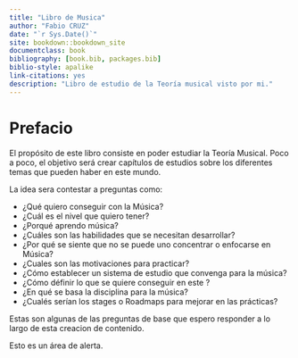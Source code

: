 ```yaml
--- 
title: "Libro de Musica"
author: "Fabio CRUZ"
date: "`r Sys.Date()`"
site: bookdown::bookdown_site
documentclass: book
bibliography: [book.bib, packages.bib]
biblio-style: apalike
link-citations: yes
description: "Libro de estudio de la Teoría musical visto por mi."
---
```


# Prefacio

El propósito de este libro consiste en poder estudiar la Teoría Musical.
Poco a poco, el objetivo será crear capítulos de estudios sobre los diferentes temas que pueden haber en este mundo.

La idea sera contestar a preguntas como:

- ¿Qué quiero conseguir con la Música?
- ¿Cuál es el nivel que quiero tener?
- ¿Porqué aprendo música?
- ¿Cuáles son las habilidades que se necesitan desarrollar?
- ¿Por qué se siente que no se puede uno concentrar o enfocarse en Música?
- ¿Cuales son las motivaciones para practicar?
- ¿Cómo establecer un sistema de estudio que convenga para la música?
- ¿Cómo définir lo que se quiere conseguir en este ?
- ¿En qué se basa la disciplina para la música?
- ¿Cualés serían los stages o Roadmaps para mejorar en las prácticas?

Estas son algunas de las preguntas de base que espero responder a lo largo de esta creacion de contenido.



:::info
Esto es un área de alerta.
:::


